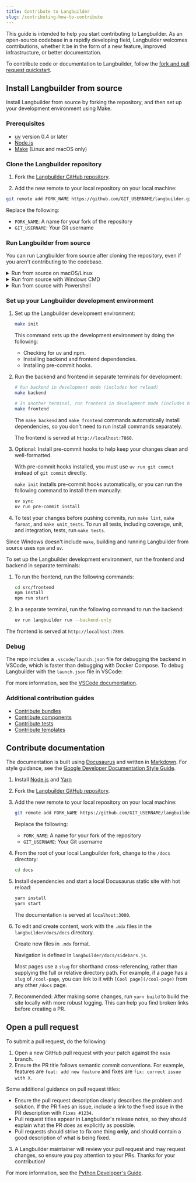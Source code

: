```yaml
---
title: Contribute to Langbuilder
slug: /contributing-how-to-contribute
---
```



This guide is intended to help you start contributing to Langbuilder.
As an open-source codebase in a rapidly developing field, Langbuilder welcomes contributions, whether it be in the form of a new feature, improved infrastructure, or better documentation.

To contribute code or documentation to Langbuilder, follow the [fork and pull request quickstart](https://docs.github.com/en/get-started/quickstart/contributing-to-projects).

## Install Langbuilder from source

Install Langbuilder from source by forking the repository, and then set up your development environment using Make.

### Prerequisites

* [uv](https://docs.astral.sh/uv/getting-started/installation/) version 0.4 or later
* [Node.js](https://nodejs.org/en/download/package-manager)
* [Make](https://www.gnu.org/software/make/#documentation) (Linux and macOS only)

### Clone the Langbuilder repository

1. Fork the [Langbuilder GitHub repository](https://github.com/langbuilder-ai/langbuilder).

2. Add the new remote to your local repository on your local machine:
```bash
git remote add FORK_NAME https://github.com/GIT_USERNAME/langbuilder.git
```
Replace the following:
* `FORK_NAME`: A name for your fork of the repository
* `GIT_USERNAME`: Your Git username

### Run Langbuilder from source

You can run Langbuilder from source after cloning the repository, even if you aren't contributing to the codebase.

<details>
<summary>Run from source on macOS/Linux</summary>

In your terminal, navigate to the root of the Langbuilder directory, and then run `make run_cli`.

This command does the following:

- Installs frontend and backend dependencies
- Builds the frontend static files
- Starts the application with default settings

The Langbuilder frontend is served at `http://localhost:7860`.

</details>

<details>
<summary>Run from source with Windows CMD</summary>

To run Langbuilder from source on Windows, you can use the Langbuilder repository's included scripts, or run the commands in the terminal.

Do one of the following:

* To install and run Langbuilder with the included Windows Batch file, navigate to the `scripts/windows` directory, and then run the `build_and_run.bat` file.

* To run Langbuilder from the Windows Command Line:

    1. Build the Langbuilder frontend:

        ```
        cd src/frontend && npm install && npm run build && npm run start
        ```

    2. Copy the contents of the built `src/frontend/build` directory to `src/backend/base/langbuilder/frontend`.

    3. Start Langbuilder:

        ```
        uv run langbuilder run
        ```

The Langbuilder frontend is served at `http://localhost:7860`.

</details>

<details>
<summary>Run from source with Powershell</summary>

To run Langbuilder from source on Windows, you can use the Langbuilder repository's included scripts, or run the commands in the terminal.

Do one of the following:

* To install and run Langbuilder with the included scripts, navigate to the `scripts/windows` directory, and then run the `build_and_run.ps1` file.

* To run Langbuilder from a Powershell terminal:

    1. Run the following commands separately to build the Langbuilder frontend:

        ```
        cd src/frontend
        npm install
        npm run build
        npm run start
        ```

    2. Copy the contents of the built `src/frontend/build` directory to `src/backend/base/langbuilder/frontend`.

    3. Start Langbuilder:

        ```
        uv run langbuilder run
        ```

The Langbuilder frontend is served at `http://localhost:7860`.

</details>

### Set up your Langbuilder development environment

<Tabs>
<TabItem value="linux-macos" label="Linux or macOS" default>

1. Set up the Langbuilder development environment:

    ```bash
    make init
    ```

    This command sets up the development environment by doing the following:

    - Checking for uv and npm.
    - Installing backend and frontend dependencies.
    - Installing pre-commit hooks.

2. Run the backend and frontend in separate terminals for development:

    ```bash
    # Run backend in development mode (includes hot reload)
    make backend
    ```

    ```bash
    # In another terminal, run frontend in development mode (includes hot reload)
    make frontend
    ```

    The `make backend` and `make frontend` commands automatically install dependencies, so you don't need to run install commands separately.

    The frontend is served at `http://localhost:7860`.

3. Optional: Install pre-commit hooks to help keep your changes clean and well-formatted.

    With pre-commit hooks installed, you must use `uv run git commit` instead of `git commit` directly.

    `make init` installs pre-commit hooks automatically, or you can run the following command to install them manually:

    ```bash
    uv sync
    uv run pre-commit install
    ```

4. To test your changes before pushing commits, run `make lint`, `make format`, and `make unit_tests`.
To run all tests, including coverage, unit, and integration, tests, run `make tests`.

</TabItem>
<TabItem value="Windows" label="Windows">

Since Windows doesn't include `make`, building and running Langbuilder from source uses `npm` and `uv`.

To set up the Langbuilder development environment, run the frontend and backend in separate terminals:

1. To run the frontend, run the following commands:

    ```bash
    cd src/frontend
    npm install
    npm run start
    ```

2. In a separate terminal, run the following command to run the backend:

    ```bash
    uv run langbuilder run --backend-only
    ```

The frontend is served at `http://localhost:7860`.

</TabItem>
</Tabs>

### Debug

The repo includes a `.vscode/launch.json` file for debugging the backend in VSCode, which is faster than debugging with Docker Compose. To debug Langbuilder with the `launch.json` file in VSCode:

For more information, see the [VSCode documentation](https://code.visualstudio.com/docs/debugtest/debugging#_start-a-debugging-session).

### Additional contribution guides

- [Contribute bundles](./contributing-bundles.mdx)
- [Contribute components](./contributing-components.mdx)
- [Contribute tests](./contributing-component-tests.mdx)
- [Contribute templates](./contributing-templates.mdx)

## Contribute documentation

The documentation is built using [Docusaurus](https://docusaurus.io/) and written in [Markdown](https://docusaurus.io/docs/markdown-features).
For style guidance, see the [Google Developer Documentation Style Guide](https://developers.google.com/style).

1. Install [Node.js](https://nodejs.org/en/download/package-manager) and [Yarn](https://yarnpkg.com/)

2. Fork the [Langbuilder GitHub repository](https://github.com/langbuilder-ai/langbuilder).

3. Add the new remote to your local repository on your local machine:

    ```bash
    git remote add FORK_NAME https://github.com/GIT_USERNAME/langbuilder.git
    ```

    Replace the following:

    * `FORK_NAME`: A name for your fork of the repository
    * `GIT_USERNAME`: Your Git username

4. From the root of your local Langbuilder fork, change to the `/docs` directory:

    ```bash
    cd docs
    ```

5. Install dependencies and start a local Docusaurus static site with hot reload:

    ```bash
    yarn install
    yarn start
    ```

    The documentation is served at `localhost:3000`.

6. To edit and create content, work with the `.mdx` files in the `langbuilder/docs/docs` directory.

    Create new files in `.mdx` format.

    Navigation is defined in `langbuilder/docs/sidebars.js`.

    Most pages use a `slug` for shorthand cross-referencing, rather than supplying the full or relative directory path.
    For example, if a page has a `slug` of `/cool-page`, you can link to it with `[Cool page](/cool-page)` from any other `/docs` page.

7. Recommended: After making some changes, run `yarn build` to build the site locally with more robust logging.
This can help you find broken links before creating a PR.

## Open a pull request

To submit a pull request, do the following:

1. Open a new GitHub pull request with your patch against the `main` branch.
2. Ensure the PR title follows semantic commit conventions. For example, features are `feat: add new feature` and fixes are `fix: correct issue with X`.

Some additional guidance on pull request titles:
* Ensure the pull request description clearly describes the problem and solution. If the PR fixes an issue, include a link to the fixed issue in the PR description with `Fixes #1234`.
* Pull request titles appear in Langbuilder's release notes, so they should explain what the PR does as explicitly as possible.
* Pull requests should strive to fix one thing **only**, and should contain a good description of what is being fixed.

3. A Langbuilder maintainer will review your pull request and may request changes, so ensure you pay attention to your PRs. Thanks for your contribution!

For more information, see the [Python Developer's Guide](https://devguide.python.org/getting-started/pull-request-lifecycle/index.html#making-good-commits).